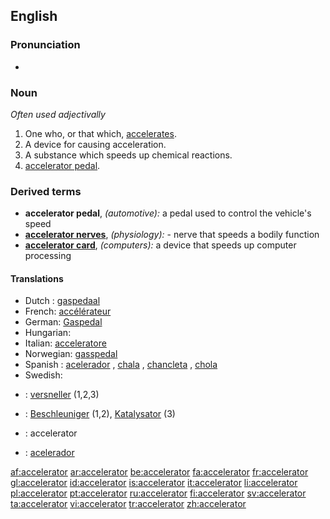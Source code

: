 ==English==

===Pronunciation===
*{{audio|en-us-accelerator.ogg|Audio (US)}}


===Noun===
{{en-noun}}  ''Often used adjectivally''

# One who, or that which, [[accelerate]]s.
# A device for causing acceleration.
# A substance which speeds up chemical reactions.
# [[accelerator pedal]].

===Derived terms===
*'''accelerator pedal''', ''(automotive):'' a pedal used to control the vehicle's speed
*'''[[accelerator nerves]]''', ''(physiology):'' - nerve that speeds a bodily function
*'''[[accelerator card]]''', ''(computers):'' a device that speeds up computer processing
 
====Translations====
{{trans-top|one who, or that which, accelerates}}
{{trans-mid}}
{{trans-bottom}}

{{trans-top|a device for causing acceleration}}
{{trans-mid}}
{{trans-bottom}}

{{trans-top|a substance which speeds up chemical reactions}}
{{trans-mid}}
{{trans-bottom}}

{{trans-top|accelerator pedal}}
*Dutch : [[gaspedaal]] {{n}}
*French: [[accélérateur]] {{m}}
*German:  [[Gaspedal]] {{n}}
*Hungarian: {{t|hu|gázpedál}}
*Italian: [[acceleratore]]
*Norwegian: [[gasspedal]]
*Spanish : [[acelerador]] {{m}}, [[chala]] {{f}} {{italbrac|Chile|colloquial}}, [[chancleta]] {{f}} {{italbrac|Colombia|colloquial}}, [[chola]] {{f}} {{italbrac|Venezuela|colloquial}}
*Swedish: {{t|sv|gaspedal|c}}
{{trans-bottom}}

{{checktrans-top}}
*{{ttbc|Dutch}}: [[versneller]] {{m}} (1,2,3)
*{{ttbc|German}}: [[Beschleuniger]] {{m}} (1,2), [[Katalysator]] {{m}} (3) 
*{{ttbc|Interlingua}}: accelerator
*{{ttbc|Portuguese}}: [[acelerador]]
{{checktrans-bottom}}

[[af:accelerator]]
[[ar:accelerator]]
[[be:accelerator]]
[[fa:accelerator]]
[[fr:accelerator]]
[[gl:accelerator]]
[[id:accelerator]]
[[is:accelerator]]
[[it:accelerator]]
[[li:accelerator]]
[[pl:accelerator]]
[[pt:accelerator]]
[[ru:accelerator]]
[[fi:accelerator]]
[[sv:accelerator]]
[[ta:accelerator]]
[[vi:accelerator]]
[[tr:accelerator]]
[[zh:accelerator]]